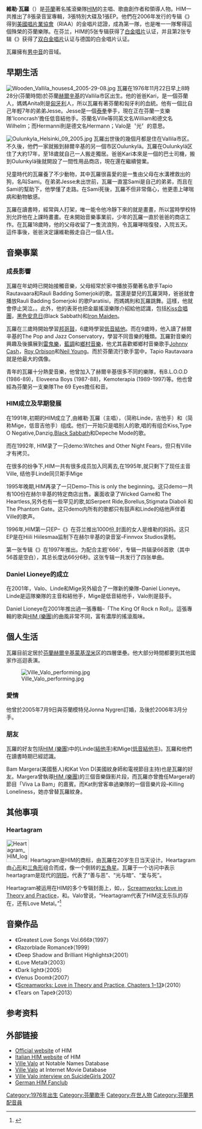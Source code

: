 {{Inappropriate tone|time=2020-04-18T09:28:37+00:00}}
{{藝人
| 姓名 = 維勒·瓦羅
| 原名 = Ville Hermanni Valo
| 類型 = 男歌手
| 圖片 =Ville Valo & Agents 9 3 2019 (1).jpg
| 圖片簡介= 瓦罗于2019年
| 圖片尺寸 = 
| 綽號 = 
| 出生日期 = {{birth date and age|1976|11|22}}
| 出身地 = {{FIN}}[[赫爾辛基|赫爾辛基]]
| 逝世日期 = 
| 逝世地點 = 
| 配偶 = 
| 音樂類型 = [[另類搖滾|另類搖滾]]
| 職業 = [[歌手|歌手]] 、歌曲創作者
| 活躍年代 = 1983年代至今
| 唱片公司 = Sire Records、Warner Music Group
| 經紀公司 =
| 相關團體 = [[HIM_(樂團)|HIM (樂團)]]，Daniel Lioneye
| 網站 = {{URL|www.heartagram.com}}
}}

'''維勒·瓦羅'''（{{lang-fi|Ville Valo}}）是[[芬蘭|芬蘭]]著名搖滾樂隊[[HIM_(樂團)|HIM]]的主唱、歌曲創作者和領導人物。HIM一共推出了8張录音室專輯，3張特別大碟及1張EP。他們在2006年发行的专辑《{{le|Dark Light (HIM album)|Dark Light (HIM album)|Dark Light}}》得到[[美國唱片業協會|美國唱片業協會]]（RIAA）的金唱片認證，成為第一隊，也是唯一一隊奪得這個殊榮的芬蘭樂隊。在芬兰，HIM的5张专辑获得了[[白金唱片|白金唱片]]认证，并且第2张专辑《{{le|Razorblade Romance|Razorblade Romance}}》获得了[[双白金唱片|双白金唱片]]认证与德国的白金唱片认证。

瓦羅擁有[[男中音|男中音]]的音域。

== 早期生活 ==
[[File:Wooden_Vallila_houses4_2005-29-08.jpg|thumb]]
瓦羅在1976年11月22日早上8時28分(芬蘭時間)於芬蘭[[赫爾辛基|赫爾辛基]]的Vallila市区出生。他的爸爸Kari，是一個芬蘭人，媽媽Anita則是[[匈牙利|匈牙利]]人，所以瓦羅有著芬蘭和匈牙利的血統。他有一個比自己年輕7年的弟弟Jesse。Jesse是一個[[泰拳|泰拳]]拳手，現在正在芬蘭一支樂隊'Iconcrash'擔任低音結他手。芬蘭名Ville等同英文名William和德文名Wilhelm；而Hermanni則是德文名Hermann；Valo是〝光〞的意思。

[[File:Oulunkyla_Helsinki_09_2005.jpg|thumb]]
瓦羅出世後的幾個月都是住在Vallila市区。不久後，他們一家就搬到赫爾辛基的另一個市区Oulunkylä。瓦羅在Oulunkylä区住了大約17年，至18歲就自己一人搬走獨居。爸爸Kari本來是一個的巴士司機，搬到Oulunkylä後就開設了一間性用品商店，現在還在繼續營業。

兒童時代的瓦羅養了不少動物，其中瓦羅很喜愛的是一隻由父母在水溝裡救出的狗，名叫Sami。在弟弟Jesse未出世前，瓦羅一直當Sami是自己的弟弟，而且在Sami的幫助下，他學懂了走路。在Sami死後，瓦羅不但非常傷心，他更患上哮喘病和動物敏感。

瓦羅在讀書時，經常與人打架，唯一能令他冷靜下來的就是畫畫，所以當時學校特別允許他在上課時畫畫。在未開始音樂事業前，少年的瓦羅一直於爸爸的商店工作。在瓦羅18歲時，他的父母收留了一隻流浪狗，令瓦羅哮喘復發，入院五天。這件事後，爸爸決定讓維勒搬走自己一個人住。

== 音樂事業 ==
=== 成長影響 ===
瓦羅在年幼時已開始接觸音樂，父母經常於家中播放芬蘭著名歌手Tapio Rautavaara和Rauli Badding Somerjoki的歌。當還是嬰兒的瓦羅哭時，爸爸就會播放Rauli Badding Somerjoki 的歌Paratiisi，而媽媽則和瓦羅跳舞。這樣，他就會停止哭泣。。此外，他的表哥也把金屬搖滾樂隊介紹給他認識，包括[[Kiss合唱團|Kiss合唱團]]，[[黑色安息日|黑色安息日]](Black Sabbath)和[[Iron_Maiden|Iron Maiden]]。

瓦羅在三歲時開始學習[[邦哥鼓|邦哥鼓]]，6歲時學習[[低音結他|低音結他]]。而在9歲時，他入讀了赫爾辛基的The Pop and Jazz Conservatory，學習不同音樂的種類。瓦羅對音樂的興趣及後擴展到[[雷鬼樂|雷鬼樂]]，[[藍調|藍調]]和[[鄉村音樂|鄉村音樂]]，他尤其喜歡鄉鄉村音樂歌手[[Johnny_Cash|Johnny Cash]]，[[Roy_Orbison|Roy Orbison]]和[[Neil_Young|Neil Young]]。而於芬蘭流行歌手當中，Tapio Rautavaara就是他最大的偶像。

青年的瓦羅十分熱愛音樂，他曾加入了赫爾辛基很多不同的樂隊，有B.L.O.O.D (1986-89)，Eloveena Boys (1987-88)，Kemoterapia (1989-1997)等。他也曾經為芬蘭另一支樂隊The 69 Eyes擔任和音。

=== HIM成立及早期發展 ===
{{Main|HIM (樂團)}}

在1991年,初期的HIM成立了,由維勒·瓦羅（主唱），{{le|林德·林德斯特伦|Linde Lindström|米科·林德斯特伦}}（简称Linde，吉他手）和{{le|米盖|Mige (musician)|米科·帕纳宁}}（简称Mige，低音吉他手）组成。他们一开始只是唱别人的歌,唱的有组合Kiss,Type O Negative,Danzig,[[黑色安息日|Black Sabbath]]和Depeche Mode的歌。 

而在1992年, HIM录了一只demo:Witches and Other Night Fears，但只有Ville才有拷贝。 

在很多的纷争下,HIM一共有很多成员加入同离去,在1995年,就只剩下了现任主音Ville, 结他手Linde同贝斯手Mige 

1995年晚期,HIM再录了一只Demo–This is only the beginning。这只demo一共有100份在赫尔辛基的特定商店出售。裏面收录了Wicked Game和 The Heartless,另外也有一些罕见的歌,如Serpent Ride,Borellus,Stigmata Diaboli 和The Phantom Gate。这只demo内所有的歌都只有鼓声和Linde的结他声伴着Ville的歌声。 

1996年,HIM第一只EP–《{{le|666 Ways to Love: Prologue|666 Ways to Love: Prologue}}》在芬兰推出1000份,封面的女人是维勒的妈妈。这只EP是在Hiili Hiilesmaa监制下在赫尔辛基的录音室–Finnvox Studios录制。 

第一张专辑《{{le|Greatest Lovesongs Vol. 666|Greatest Lovesongs Vol. 666}}》在1997年推出。为配合主题'666'，专辑一共辑录66首歌（其中56首是空白），其总长度达66分6秒。这张专辑一共发行了四张单曲。

=== Daniel Lioneye的成立 ===
在2001年，Valo、Linde和Mige另外組合了一隊新的樂隊–Daniel Lioneye。Linde是這隊樂隊的主音和結他手，Mige是低音結他手，Valo則是鼓手。

Daniel Lioneye在2001年推出過一張專輯–「The King Of Rock n Roll」。這張專輯的歌與[[HIM_(樂團)|HIM (樂團)]]的曲風非常不同，富有濃厚的搖滾風味。

== 個人生活 ==
瓦羅目前定居於[[芬蘭|芬蘭]][[赫爾辛基|赫爾辛基]][[蒙基涅米|蒙基涅米]]区的四層堡壘。他大部分時間都要到其他國家作巡迴表演。

[[File:Ville_Valo_performing.jpg|thumb]]

=== 愛情 ===
他曾於2005年7月9日與芬蘭模特兒Jonna Nygren訂婚，及後於2006年3月分手。

=== 朋友 ===
瓦羅的好友包括[[HIM_(樂團)|HIM (樂團)]]中的Linde([[結他手|結他手]])和Mige([[低音結他手|低音結他手]])。瓦羅和他們在讀書時期已經認識。

Bam Margera(美國藝人)和Kat Von D(美國紋身師和電視節目主持)也是瓦羅的好友。Margera曾執導[[HIM_(樂團)|HIM (樂團)]]的三個音樂錄影片段，而瓦羅亦曾擔任Margera的節目「Viva La Bam」的嘉賓。而Kat則曾客串過樂隊的一個音樂片段–Killing Loneliness，她亦曾替瓦羅紋身。

== 其他事項 ==
=== Heartagram ===
[[File:Heartagram_HIM_logo.png|60px]]
Heartagram是HIM的商标，由瓦羅在20岁生日当天设计。Heartagram由[[心形|心形]]和[[三角形|三角形]]组合而成，像一个倒转的[[五角星|五角星]]。瓦羅于一个访问中表示heartagram是现代的[[阴阳|阴阳]]，代表了“善与恶”、“光与暗”、“爱与死”。

Heartagram被运用在HIM的多个专辑封面上，如{{le|Love Metal|Love Metal}}，{{le|Dark Light (HIM album)|Dark Light (HIM album)|Dark Light}}，[[Screamworks:_Love_in_Theory_and_Practice,_Chapters_1–13|Screamworks: Love in Theory and Practice]]，{{le|XX – Two Decades of Love Metal|XX – Two Decades of Love Metal}}和{{le|Tears on Tape|Tears on Tape}}。Valo曾说，“Heartagram代表了HIM这支乐队的存在，还有Love Metal。”<ref name="lovemetal">{{cite web |url=http://www.sing365.com/music/lyric.nsf/H-I-M-His-Infernal-Majesty-Biography/598F7F09FB911F8548256A990002CDD3 |title=Heartagram - Valo |publisher=Sing365.com |date= |accessdate=July 19, 2011 |deadurl=yes |archiveurl=https://www.webcitation.org/6CnA2PPAm?url=http://www.sing365.com/music/lyric.nsf/H-I-M-His-Infernal-Majesty-Biography/598F7F09FB911F8548256A990002CDD3 |archivedate=2012年12月9日 }}</ref>

==音樂作品==
* 《Greatest Love Songs Vol.666》（1997）
* 《Razorblade Romance》（1999）
* 《Deep Shadow and Brilliant Highlights》（2001）
* 《Love Metal》（2003）
* 《Dark light》（2005）
* 《Venus Doom》（2007）
* 《[[Screamworks:_Love_in_Theory_and_Practice,_Chapters_1–13|Screamworks: Love in Theory and Practice, Chapters 1–13]]》（2010）
* 《Tears on Tape》（2013）

== 参考资料 ==
{{reflist}}

== 外部链接 ==
*[http://www.heartagram.com Official website] {{Wayback|url=http://www.heartagram.com/ |date=20110307230346 }} of HIM
*[http://www.himi.it Italian HIM website] {{Wayback|url=http://www.himi.it/ |date=20180809190048 }} of HIM
*[http://www.nndb.com/people/266/000030176 Ville Valo] {{Wayback|url=http://www.nndb.com/people/266/000030176 |date=20140401092248 }} at Notable Names Database
*[http://www.imdb.com/name/nm1204517 Ville Valo] {{Wayback|url=http://www.imdb.com/name/nm1204517 |date=20131220124817 }} at Internet Movie Database
*[http://suicidegirls.com/interviews/Ville+Valo+of+HIM/ Ville Valo interview on SuicideGirls 2007] {{Wayback|url=http://suicidegirls.com/interviews/Ville+Valo+of+HIM/ |date=20130826232252 }}
*[https://web.archive.org/web/20140502203400/http://www.heartagram-wohnzimmerclub.de/ German HIM Fanclub]

{{Authority control}}

{{DEFAULTSORT:Valo, Ville}}
[[Category:1976年出生|Category:1976年出生]]
[[Category:芬蘭歌手|Category:芬蘭歌手]]
[[Category:在世人物|Category:在世人物]]
[[Category:芬蘭男配音員|Category:芬蘭男配音員]]